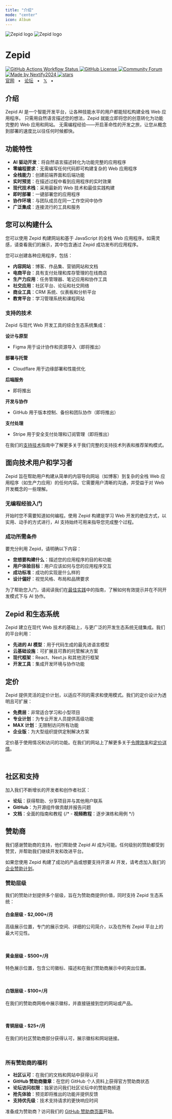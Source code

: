 ```yaml
---
title: "介绍"
mode: "center"
icon: Album
---
```



<div className="flex flex-col items-stretch text-center">
    <div style={{height:"170px"}}>

<img  className="block dark:hidden mx-auto my-0! h-full" alt="Zepid logo" src="/logo.svg"  />
<img  className="hidden dark:block mx-auto my-0! h-full" alt="Zepid logo" src="/logo-dark.svg"  />
    </div>
    <h1 className="text-3xl font-bold">Zepid</h1>
    <p className="mt-2 mb-1"></p>
    <div  className="flex flex-row flex-wrap justify-center gap-1 py-2">
        <a className="border-none" href="https://github.com/nextify-limited/nextify-limited/actions/workflows/check.yml">
            <img className="h-[20px] m-0!" src="https://img.shields.io/github/actions/workflow/status/nextify-limited/nextify-limited/ci.yml?label=ci" alt="GitHub Actions Workflow Status" />
        </a>
        <a className="border-none" href="https://github.com/nextify-limited/nextify-limited/blob/main/LICENSE">
            <img className="h-[20px] m-0!" src="https://img.shields.io/badge/License-AGPL-green.svg" alt="GitHub License" />
        </a>
        <a className="border-none" href="https://forum.zepid.dev">
            <img className="h-[20px] m-0!" src="https://img.shields.io/badge/Community-Forum-7b8dcd" alt="Community Forum" />
        </a>
        <a className="border-none" href="https://x.com/nextify2024">
            <img className="h-[20px] m-0!" src="https://img.shields.io/badge/made_by-nextify2024-blue?color=FF782B&link=https://x.com/nextify2024" alt="Made by Nextify2024" />
        </a>
        <a className="border-none" href="https://github.com/nextify-limited/libra" rel="nofollow">
            <img  className="h-[20px] m-0!" src="https://img.shields.io/github/stars/nextify-limited/nextify-limited" alt="stars" />
        </a>
    </div>
    <div className="flex flex-row justify-center gap-1">
        <a href="https://zepid.dev">官网</a>
        <span>&nbsp;&nbsp;•&nbsp;&nbsp;</span>
        <a href="https://forum.zepid.dev">论坛</a>
        <span>&nbsp;&nbsp;•&nbsp;&nbsp;</span>
        <a href="https://twitter.com/nextify2024">𝕏</a>
        <span>&nbsp;&nbsp;•&nbsp;&nbsp;</span>
        <br />
    </div>
</div>

## 介绍

Zepid AI 是一个智能开发平台，让各种技能水平的用户都能轻松构建全栈 Web 应用程序。
只需用自然语言描述您的想法，Zepid 就能立即将您的创意转化为功能完整的 Web 应用和网站。
无需编程经验——开启革命性的开发之旅，让您从概念到部署的速度比以往任何时候都快。

## 功能特性

- **AI 驱动开发**：将自然语言描述转化为功能完整的应用程序
- **零编程要求**：无需编写任何代码即可构建复杂的 Web 应用程序
- **全栈能力**：创建前端界面和后端功能
- **实时预览**：在描述过程中看到应用程序的实时效果
- **现代技术栈**：采用最新的 Web 技术和最佳实践构建
- **即时部署**：一键部署您的应用程序
- **协作环境**：与团队成员在同一工作空间中协作
- **广泛集成**：连接流行的工具和服务

## 您可以构建什么

您可以使用 Zepid 构建网站和基于 JavaScript 的全栈 Web 应用程序。如需灵感，请查看我们的展示，其中包含通过 Zepid 成功发布的应用程序。

您可以创建各种应用程序，包括：

- **内容网站**：博客、作品集、营销网站和文档
- **电商平台**：具有支付处理和库存管理的在线商店
- **生产力应用**：任务管理器、笔记应用和协作工具
- **社交应用**：社区平台、论坛和社交网络
- **商业工具**：CRM 系统、仪表板和分析平台
- **教育平台**：学习管理系统和课程网站

### 支持的技术

Zepid 与现代 Web 开发工具的综合生态系统集成：

**设计与原型**
- Figma 用于设计协作和资源导入（即将推出）

**部署与托管**
- Cloudflare 用于边缘部署和性能优化

**后端服务**
- 即将推出

**开发与协作**
- GitHub 用于版本控制、备份和团队协作（即将推出）

**支付处理**
- Stripe 用于安全支付处理和订阅管理（即将推出）

在我们的[支持技术](/docs/technologies)指南中了解更多关于我们完整的支持技术列表和推荐架构模式。

## 面向技术用户和学习者

Zepid 旨在帮助用户构建从简单的内容导向网站（如博客）到复杂的全栈 Web 应用程序（如生产力应用）的任何内容。它需要用户清晰的沟通，并受益于对 Web 开发概念的一些理解。

### 无编程经验入门

开始时您不需要知道如何编程。使用 Zepid 构建是学习 Web 开发的绝佳方式，以实用、动手的方式进行，AI 支持始终可用来指导您完成整个过程。

### 成功所需条件

要充分利用 Zepid，请明确以下内容：

- **您想要构建什么**：描述您的应用程序的目的和功能
- **用户体验目标**：用户应该如何与您的应用程序交互
- **成功标准**：成功的实现是什么样的
- **设计偏好**：视觉风格、布局和品牌要求

为了帮助您入门，请阅读我们在[最佳实践](/docs/best-practices)中的指南，了解如何有效提示并在不同开发模式下与 AI 协作。

## Zepid 和生态系统

Zepid 建立在现代 Web 技术的基础上，与更广泛的开发生态系统无缝集成。我们的平台利用：

- **先进的 AI 模型**：用于代码生成的最先进语言模型
- **云基础设施**：可扩展且可靠的托管解决方案
- **现代框架**：React、Next.js 和其他流行框架
- **开发工具**：集成开发环境与协作功能

## 定价

Zepid 提供灵活的定价计划，以适应不同的需求和使用模式。我们的定价设计为透明且可扩展：

- **免费层**：非常适合学习和小型项目
- **专业计划**：为专业开发人员提供高级功能
- **MAX 计划**：无限制访问所有功能
- **企业版**：为大型组织提供定制解决方案

定价基于使用情况和访问的功能。在我们的网站上了解更多关于[令牌效率](/docs/tokens)和[定价详情](/pricing)。

<br/>

## 社区和支持

加入我们不断增长的开发者和创作者社区：

- **论坛**：获得帮助、分享项目并与其他用户联系
- **GitHub**：为开源组件做贡献并报告问题
- **文档**：全面的指南和教程
{/* - **视频教程**：逐步演练和用例 */}

## 赞助商

我们感谢赞助商的支持，他们帮助使 Zepid AI 成为可能。任何级别的赞助都受到赞赏，并帮助我们继续开发和改进平台。

如果您使用 Zepid 构建了成功的产品或想要支持开源 AI 开发，请考虑加入我们的[企业赞助计划](https://github.com/sponsors/nextify-limited)。

### 赞助层级

我们的赞助计划提供多个层级，旨在为赞助商提供价值，同时支持 Zepid 生态系统：

#### 白金层级 - $2,000+/月
高级展示位置，专门的展示空间、详细的公司简介，以及在所有 Zepid 平台上的最大可见性。

<Platinum locale="zh" />

<br/>

#### 黄金层级 - $500+/月
特色展示位置，包含公司徽标、描述和在我们赞助商展示中的突出位置。

<Gold locale="zh" />

<br/>

#### 白银层级 - $100+/月
在我们的赞助商网格中展示徽标，并直接链接到您的网站或产品。

<Silver locale="zh" />

<br/>

#### 青铜层级 - $25+/月
在我们的社区赞助商部分获得认可，展示徽标和网站链接。

<Bronze locale="zh" />

<br/>

### 所有赞助商的福利

- **社区认可**：在我们的文档和网站中获得认可
- **GitHub 赞助商徽章**：在您的 GitHub 个人资料上获得官方赞助商状态
- **论坛访问权限**：独家访问我们社区论坛中的赞助商频道
- **抢先体验**：预览即将推出的功能并提供反馈
- **支持优先级**：技术支持请求的更快响应时间

准备成为赞助商？访问我们的 [GitHub 赞助商页面](https://github.com/sponsors/nextify-limited)开始。
